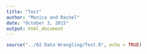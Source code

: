 ```yaml
---
title: "Test"
author: "Monica and Rachel"
date: "October 3, 2015"
output: html_document
---
```


```r
source("../02 Data Wrangling/Test.R", echo = TRUE)
```
